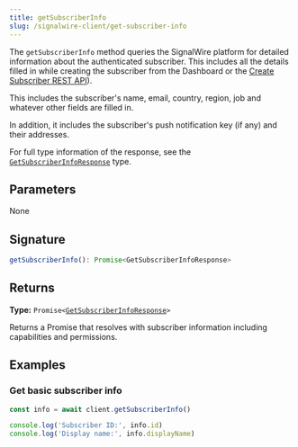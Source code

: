 ```yaml
---
title: getSubscriberInfo
slug: /signalwire-client/get-subscriber-info
---
```



The `getSubscriberInfo` method queries the SignalWire platform for detailed information about the authenticated subscriber. 
This includes all the details filled in while creating the subscriber from the Dashboard or the
[Create Subscriber REST API](/rest/signalwire-rest/endpoints/fabric/subscribers-create)).

This includes the subscriber's name, email, country, region, job and whatever other fields are filled in.

In addition, it includes the subscriber's push notification key (if any) and their addresses.

For full type information of the response, see the [`GetSubscriberInfoResponse`](../Types#getsubscriberinforesponse) type.

## Parameters

None

## Signature

```typescript
getSubscriberInfo(): Promise<GetSubscriberInfoResponse>
```

## Returns

**Type:** `Promise<`[`GetSubscriberInfoResponse`](../Types#getsubscriberinforesponse)`>`

Returns a Promise that resolves with subscriber information including capabilities and permissions.

## Examples

### Get basic subscriber info

```typescript
const info = await client.getSubscriberInfo()

console.log('Subscriber ID:', info.id)
console.log('Display name:', info.displayName)
```